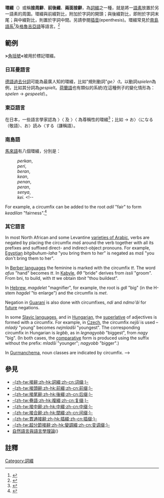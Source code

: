 {{NoteTA
|T=zh-tw:接周辭;zh-hk:環綴;zh-cn:环缀;
}}
{{Affixes}}

'''環綴'''（{{lang-en|Circumfix}}）或稱'''接周辭'''、'''前後綴'''、'''兩面接辭'''，為[[詞綴|詞綴]]之一種，就是將一[[語素|語素]]放置於另一語素的周圍。環綴與前綴對比，附加於字詞的開頭；與後綴對比，即附於字詞末尾；與中綴對比，則置於字詞中間。另請參閱[[插音|插音]](epenthesis)。環綴常見於[[南島語系|南島語系]]<ref>{{Citation  | last = Tadmor  | first = Uri  | contribution = Malay-Indonesian and Malayic languages  | editor-last = Strazny   | editor-first = Philipp  | title = Encyclopedia of Linguistics  | pages = 644–647  | publisher = Fitzroy Dearborn  | place = New York  | publication-date = 2005}}</ref>及[[格魯吉亞語|格魯吉亞語]]等語言。<ref>{{Citation  | last = Colarusso  | first = John  | contribution = Georgian and Caucasian languages  | editor-last = Strazny   | editor-first = Philipp  | title = Encyclopedia of Linguistics  | pages = 380–383  | publisher = Fitzroy Dearborn  | place = New York  | publication-date = 2005}}</ref>

==範例== 
'''>'''[[括号|角括號]]'''<'''被用於標記環綴。

===日耳曼語言===
[[德語|德語]][[過去分詞|過去分詞]]可能為最廣人知的環綴，比如"規則動詞"''ge〉〈t''。以動詞''spielen''為例，比如其分詞為''gespielt''。[[荷蘭語|荷蘭語]]也有類似的系統(在這種例子的變化情形為：''spelen'' → ''gespeeld''）。

===東亞語言===
在日本，一些語言學家認為 {{jpn|link=no|j=お|rm=o}}〉〈{{jpn|link=no|j=になる|rm=ni naru}} 及 {{jpn|link=no|j=お|rm=o}}〉〈{{jpn|link=no|j=する|rm=suru}} 為尊稱性的環綴<ref>{{Citation | last=Boeckx | first=Cedric | last2=Niinuma | first2=Fumikazu | title=Conditions on Agreement in Japanese | journal=[[自然語言與語言學理論|Natural Language and Linguistic Theory]] | volume=22 | issue=3 | year=2004 | pages=453–480 | url=http://www.springerlink.com/content/xp77097378842286/ | doi=10.1023/B:NALA.0000027669.59667.c5 }}{{Dead link|date=2020年3月 |bot=InternetArchiveBot |fix-attempted=yes }}</ref>；比如 {{jpn|link=no|j=読む|rm=yomu}} → お〉{{jpn|link=no|j=読み|rm=yomi}}〈になる（敬語）、お〉読み〈する（謙稱語）。

===南島語===
[[馬來語|馬來語]]有八個環綴，分別是：
:''per{{circumfix| }}kan'', 
:''per{{circumfix| }}i'', 
:''ber{{circumfix| }}an'', 
:''ke{{circumfix| }}an'', 
:''pen{{circumfix| }}an'', 
:''per{{circumfix| }}an'', 
:''se{{circumfix| }}nya'',
:''ke{{circumfix| }}i''. <!--
For example, a circumfix can be added to the root ''adil'' "fair" to form ''keadilan'' "fairness".<ref>{{cite book |title=Morfologi dalam Ilmu Bahasa |last=Baryadi |first=I. Praptomo |authorlink= |coauthors= |year=2011 |publisher=Sanata Dharma University Publishers |location=Yogyakarta |language=Indonesian |isbn= |page= |pages=42–43 |url= |accessdate=}}</ref>

===其它語言===
In most North African and some Levantine [[varieties_of_Arabic|varieties of Arabic]], verbs are negated by placing the circumfix ''ma{{circumfix| }}š'' around the verb together with all its prefixes and suffixed direct- and indirect-object pronouns. For example, [[Egyptian_Arabic|Egyptian]] ''bitgibuhum-laha'' "you bring them to her" is negated as ''ma{{circumfix|bitgibuhum-lahā}}š'' "you don't bring them to her".

In [[Berber_languages|Berber languages]] the feminine is marked with the circumfix ''t{{circumfix| }}t''. The word ''afus'' "hand" becomes ''t{{circumfix|afus}}t''. In [[Kabyle_language|Kabyle]], ''θ{{circumfix|issli}}θ'' "bride" derives from ''issli'' "groom". From bni, to build, with ''t{{circumfix| }}t'' we obtain ''tbnit'' "thou buildest". 

In [[Hebrew_language|Hebrew]], ''magdelet'' "magnifier", for example, the root is ''gdl'' "big" (in the H-stem ''hagdel'' "to enlarge") and the circumfix is ''m{{circumfix| }}et''.

Negation in [[Guaraní_language|Guaraní]] is also done with circumfixes, ''nd{{circumfix| }}i'' and ''nd{{circumfix| }}mo'ãi'' for [[future_tense|future]] negations.

In some [[Slavic_languages|Slavic languages]], and in [[Hungarian_language|Hungarian]], the [[superlative|superlative]] of adjectives is formed with a circumfix. For example, in [[Czech_language|Czech]], the circumfix ''nej{{circumfix| }}ší'' is used – ''mladý'' "young" becomes ''nejmladší'' "youngest". The corresponding circumfix in Hungarian is ''leg{{circumfix| }}bb'', as in ''legnagyobb'' "biggest", from ''nagy'' "big". (In both cases, the [[comparative|comparative]] form is produced using the suffix without the prefix: ''mladší'' "younger"; ''nagyobb'' "bigger".) 

In [[Gurmanchema_language|Gurmanchema]], noun classes are indicated by circumfix.
-->

==參見==
{{div col|cols=2}}
*[[接辭|-{zh-tw:接辭;zh-hk:詞綴;zh-cn:词缀;}-]]
*[[接頭辭|-{zh-tw:接頭辭;zh-hk:前綴;zh-cn:前缀;}-]]
*[[接尾辭|-{zh-tw:接尾辭;zh-hk:後綴;zh-cn:后缀;}-]]
*[[疊語|-{zh-tw:疊語;zh-hk:複綴;zh-cn:复缀;}-]]
*[[接中辭|-{zh-tw:接中辭;zh-hk:中綴;zh-cn:中缀;}-]]
*[[接合辭|-{zh-tw:接合辭;zh-hk:間綴;zh-cn:间缀;}-]]
*[[貫通接辭|-{zh-tw:貫通接辭;zh-hk:插綴;zh-cn:插缀;}-]]
*[[超分節接辭|-{zh-tw:超分節接辭;zh-hk:變調綴;zh-cn:变调缀;}-]]
*[[自然語言與語言學理論|自然語言與語言學理論]]({{tsl|en|Natural Language and Linguistic Theory|Natural Language and Linguistic Theory}})
{{div col end}}

==註釋==
{{reflist}}

[[Category:詞綴|Category:詞綴]]